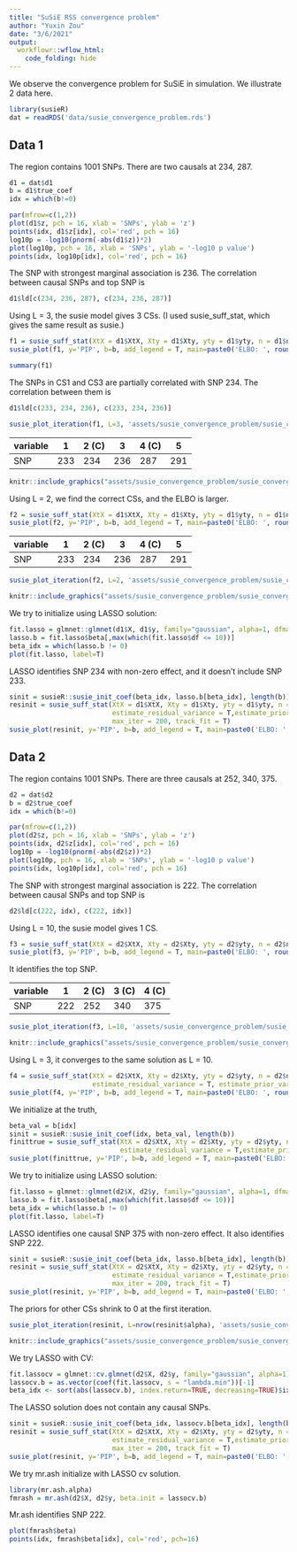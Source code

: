 ```yaml
---
title: "SuSiE RSS convergence problem"
author: "Yuxin Zou"
date: "3/6/2021"
output: 
  workflowr::wflow_html:
    code_folding: hide
---
```


We observe the convergence problem for SuSiE in simulation. We illustrate 2 data here.

```r
library(susieR)
dat = readRDS('data/susie_convergence_problem.rds')
```

## Data 1

The region contains 1001 SNPs. There are two causals at 234, 287.

```r
d1 = dat$d1
b = d1$true_coef
idx = which(b!=0)

par(mfrow=c(1,2))
plot(d1$z, pch = 16, xlab = 'SNPs', ylab = 'z')
points(idx, d1$z[idx], col='red', pch = 16)
log10p = -log10(pnorm(-abs(d1$z))*2)
plot(log10p, pch = 16, xlab = 'SNPs', ylab = '-log10 p value')
points(idx, log10p[idx], col='red', pch = 16)
```

The SNP with strongest marginal association is 236. The correlation between causal SNPs and top SNP is
```r
d1$ld[c(234, 236, 287), c(234, 236, 287)]
```

Using L = 3, the susie model gives 3 CSs. (I used susie_suff_stat, which gives the same result as susie.)
```r
f1 = susie_suff_stat(XtX = d1$XtX, Xty = d1$Xty, yty = d1$yty, n = d1$n, L=3, track_fit = T)
susie_plot(f1, y='PIP', b=b, add_legend = T, main=paste0('ELBO: ', round(susie_get_objective(f1), 4)))
```
```r
summary(f1)
```

The SNPs in CS1 and CS3 are partially correlated with SNP 234. The correlation between them is
```r
d1$ld[c(233, 234, 236), c(233, 234, 236)]
```

```r
susie_plot_iteration(f1, L=3, 'assets/susie_convergence_problem/susie_convergence_problem_d1_f1', pos=c(233, 234, 236, 287, 291))
```

variable | 1   | 2 (C)| 3   | 4 (C)  | 5 
---------|-----|------|-----|--------|-----
SNP      | 233 | 234  | 236 | 287    | 291

```r
knitr::include_graphics("assets/susie_convergence_problem/susie_convergence_problem_d1_f1.gif", error = FALSE)
```

Using L = 2, we find the correct CSs, and the ELBO is larger.
```r
f2 = susie_suff_stat(XtX = d1$XtX, Xty = d1$Xty, yty = d1$yty, n = d1$n, L=2, track_fit = T)
susie_plot(f2, y='PIP', b=b, add_legend = T, main=paste0('ELBO: ', round(susie_get_objective(f2), 3)))
```

variable | 1   | 2 (C)| 3   | 4 (C)  | 5 
---------|-----|------|-----|--------|-----
SNP      | 233 | 234  | 236 | 287    | 291

```r
susie_plot_iteration(f2, L=2, 'assets/susie_convergence_problem/susie_convergence_problem_d1_f2', pos=c(233, 234, 236, 287, 291))
```
```r
knitr::include_graphics("assets/susie_convergence_problem/susie_convergence_problem_d1_f2.gif", error = FALSE)
```

We try to initialize using LASSO solution:
```r
fit.lasso = glmnet::glmnet(d1$X, d1$y, family="gaussian", alpha=1, dfmax = 10)
lasso.b = fit.lasso$beta[,max(which(fit.lasso$df <= 10))]
beta_idx = which(lasso.b != 0)
plot(fit.lasso, label=T)
```
LASSO identifies SNP 234 with non-zero effect, and it doesn't include SNP 233.

```r
sinit = susieR::susie_init_coef(beta_idx, lasso.b[beta_idx], length(b))
resinit = susie_suff_stat(XtX = d1$XtX, Xty = d1$Xty, yty = d1$yty, n = d1$n, s_init = sinit,
                          estimate_residual_variance = T,estimate_prior_variance = TRUE,
                          max_iter = 200, track_fit = T)
susie_plot(resinit, y='PIP', b=b, add_legend = T, main=paste0('ELBO: ', round(susie_get_objective(resinit), 3)))
```

## Data 2

The region contains 1001 SNPs. There are three causals at 252, 340, 375.

```r
d2 = dat$d2
b = d2$true_coef
idx = which(b!=0)

par(mfrow=c(1,2))
plot(d2$z, pch = 16, xlab = 'SNPs', ylab = 'z')
points(idx, d2$z[idx], col='red', pch = 16)
log10p = -log10(pnorm(-abs(d2$z))*2)
plot(log10p, pch = 16, xlab = 'SNPs', ylab = '-log10 p value')
points(idx, log10p[idx], col='red', pch = 16)
```

The SNP with strongest marginal association is 222. The correlation between causal SNPs and top SNP is
```r
d2$ld[c(222, idx), c(222, idx)]
```
Using L = 10, the susie model gives 1 CS.
```r
f3 = susie_suff_stat(XtX = d2$XtX, Xty = d2$Xty, yty = d2$yty, n = d2$n, L=10, track_fit = T)
susie_plot(f3, y='PIP', b=b, add_legend = T, main=paste0('ELBO: ', round(susie_get_objective(f3), 4)))
```
It identifies the top SNP. 

variable | 1   | 2 (C)| 3 (C) | 4 (C)  
---------|-----|------|-------|--------
SNP      | 222 | 252  | 340   | 375

```r
susie_plot_iteration(f3, L=10, 'assets/susie_convergence_problem/susie_convergence_problem_d2_f3', pos=c(222, idx))
```
```r
knitr::include_graphics("assets/susie_convergence_problem/susie_convergence_problem_d2_f3.gif", error = FALSE)
```

Using L = 3, it converges to the same solution as L = 10.
```r
f4 = susie_suff_stat(XtX = d2$XtX, Xty = d2$Xty, yty = d2$yty, n = d2$n, L=3, track_fit = T,
                     estimate_residual_variance = T, estimate_prior_variance = T)
susie_plot(f4, y='PIP', b=b, add_legend = T, main=paste0('ELBO: ', round(susie_get_objective(f4), 4)))
```

We initialize at the truth,
```r
beta_val = b[idx]
sinit = susieR::susie_init_coef(idx, beta_val, length(b))
finittrue = susie_suff_stat(XtX = d2$XtX, Xty = d2$Xty, yty = d2$yty, n = d2$n, track_fit = T, s_init = sinit,
                            estimate_residual_variance = T,estimate_prior_variance = TRUE, max_iter = 200)
susie_plot(finittrue, y='PIP', b=b, add_legend = T, main=paste0('ELBO: ', round(susie_get_objective(finittrue), 4)))
```

We try to initialize using LASSO solution:
```r
fit.lasso = glmnet::glmnet(d2$X, d2$y, family="gaussian", alpha=1, dfmax = 10)
lasso.b = fit.lasso$beta[,max(which(fit.lasso$df <= 10))]
beta_idx = which(lasso.b != 0)
plot(fit.lasso, label=T)
```

LASSO identifies one causal SNP 375 with non-zero effect. It also identifies SNP 222.

```r
sinit = susieR::susie_init_coef(beta_idx, lasso.b[beta_idx], length(b))
resinit = susie_suff_stat(XtX = d2$XtX, Xty = d2$Xty, yty = d2$yty, n = d2$n, s_init = sinit,
                          estimate_residual_variance = T,estimate_prior_variance = TRUE,
                          max_iter = 200, track_fit = T)
susie_plot(resinit, y='PIP', b=b, add_legend = T, main=paste0('ELBO: ', round(susie_get_objective(resinit), 3)))
```

The priors for other CSs shrink to 0 at the first iteration.

```r
susie_plot_iteration(resinit, L=nrow(resinit$alpha), 'assets/susie_convergence_problem/susie_convergence_problem_d2_finitlasso', pos=sort(c(beta_idx, idx)))
```
```r
knitr::include_graphics("assets/susie_convergence_problem/susie_convergence_problem_d2_finitlasso.gif", error = FALSE)
```

We try LASSO with CV:
```r
fit.lassocv = glmnet::cv.glmnet(d2$X, d2$y, family="gaussian", alpha=1)
lassocv.b = as.vector(coef(fit.lassocv, s = "lambda.min"))[-1]
beta_idx <- sort(abs(lassocv.b), index.return=TRUE, decreasing=TRUE)$ix[1:10]
```

The LASSO solution does not contain any causal SNPs.

```r
sinit = susieR::susie_init_coef(beta_idx, lassocv.b[beta_idx], length(b))
resinit = susie_suff_stat(XtX = d2$XtX, Xty = d2$Xty, yty = d2$yty, n = d2$n, s_init = sinit,
                          estimate_residual_variance = T,estimate_prior_variance = TRUE,
                          max_iter = 200, track_fit = T)
susie_plot(resinit, y='PIP', b=b, add_legend = T, main=paste0('ELBO: ', round(susie_get_objective(resinit), 3)))
```

We try mr.ash initialize with LASSO cv solution.
```r
library(mr.ash.alpha)
fmrash = mr.ash(d2$X, d2$y, beta.init = lassocv.b)
```

Mr.ash identifies SNP 222.

```r
plot(fmrash$beta)
points(idx, fmrash$beta[idx], col='red', pch=16)
```


